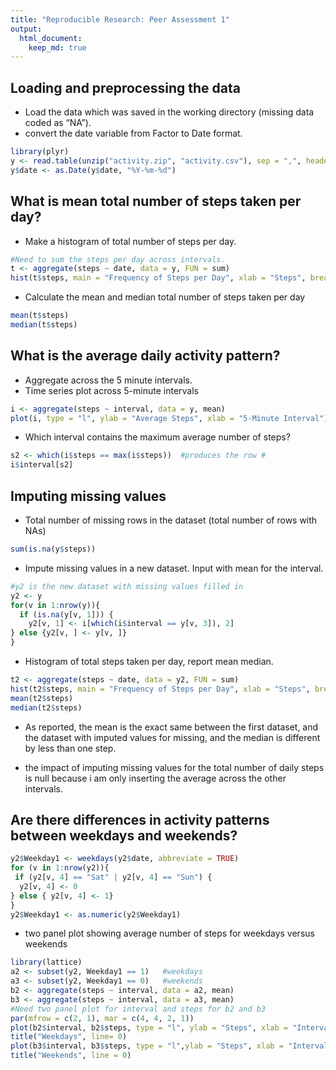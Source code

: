 ```yaml
---
title: "Reproducible Research: Peer Assessment 1"
output: 
  html_document: 
    keep_md: true
--- 
```


## Loading and preprocessing the data
- Load the data which was saved in the working directory (missing data coded as "NA").
- convert the date variable from Factor to Date format.

```r
library(plyr)
y <- read.table(unzip("activity.zip", "activity.csv"), sep = ",", header=T, na.strings = "NA")
y$date <- as.Date(y$date, "%Y-%m-%d")

```
## What is mean total number of steps taken per day?
- Make a histogram of total number of steps per day. 
```r
#Need to sum the steps per day across intervals. 
t <- aggregate(steps ~ date, data = y, FUN = sum)
hist(t$steps, main = "Frequency of Steps per Day", xlab = "Steps", breaks = 6)
```
- Calculate the mean and median total number of steps taken per day  

```r
mean(t$steps)
median(t$steps)
```
## What is the average daily activity pattern?
- Aggregate across the 5 minute intervals. 
- Time series plot across 5-minute intervals
```r
i <- aggregate(steps ~ interval, data = y, mean)
plot(i, type = "l", ylab = "Average Steps", xlab = "5-Minute Interval")
```
 - Which interval contains the maximum average number of steps?

```r
s2 <- which(i$steps == max(i$steps))  #produces the row #
i$interval[s2]
```

## Imputing missing values
- Total number of missing rows in the dataset (total number of rows with NAs)
```r
sum(is.na(y$steps)) 
```
- Impute missing values in a new dataset. Input with mean for the interval. 
```r
#y2 is the new dataset with missing values filled in
y2 <- y
for(v in 1:nrow(y)){
  if (is.na(y[v, 1])) {
    y2[v, 1] <- i[which(i$interval == y[v, 3]), 2]
} else {y2[v, ] <- y[v, ]}
}
```
- Histogram of total steps taken per day, report mean median. 
```r
t2 <- aggregate(steps ~ date, data = y2, FUN = sum)
hist(t2$steps, main = "Frequency of Steps per Day", xlab = "Steps", breaks = 6)
mean(t2$steps)
median(t2$steps)
```
- As reported, the mean is the exact same between the first dataset, and the 
 dataset with imputed values for missing, and the median is different by less than
 one step. 
 
 - the impact of imputing missing values for the total number of daily steps is null because i am only inserting the average across the other intervals.   

## Are there differences in activity patterns between weekdays and weekends?
```r
y2$Weekday1 <- weekdays(y2$date, abbreviate = TRUE)
for (v in 1:nrow(y2)){
 if (y2[v, 4] == "Sat" | y2[v, 4] == "Sun") {
  y2[v, 4] <- 0
} else { y2[v, 4] <- 1}
}
y2$Weekday1 <- as.numeric(y2$Weekday1)
```
- two panel plot showing average number of steps for weekdays versus weekends
```r
library(lattice)
a2 <- subset(y2, Weekday1 == 1)   #weekdays
a3 <- subset(y2, Weekday1 == 0)   #weekends
b2 <- aggregate(steps ~ interval, data = a2, mean)
b3 <- aggregate(steps ~ interval, data = a3, mean)
#Need two panel plot for interval and steps for b2 and b3
par(mfrow = c(2, 1), mar = c(4, 4, 2, 1))
plot(b2$interval, b2$steps, type = "l", ylab = "Steps", xlab = "Interval")
title("Weekdays", line= 0)
plot(b3$interval, b3$steps, type = "l",ylab = "Steps", xlab = "Interval", ylim = c(0, 200))
title("Weekends", line = 0)
```
